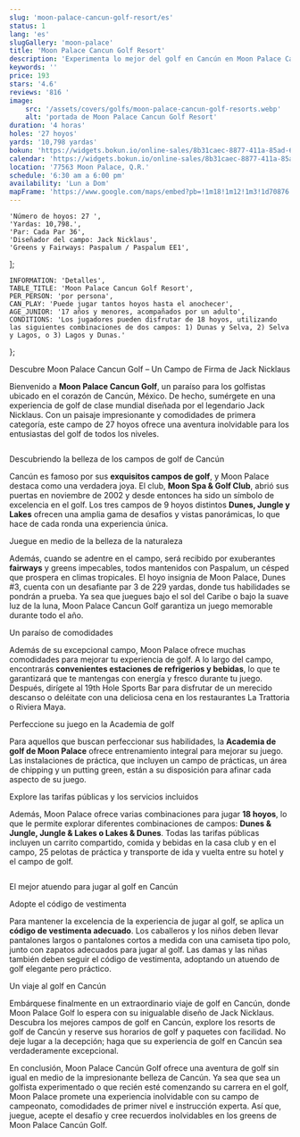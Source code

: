 ```yaml
---
slug: 'moon-palace-cancun-golf-resort/es'
status: 1
lang: 'es'
slugGallery: 'moon-palace'
title: 'Moon Palace Cancun Golf Resort'
description: 'Experimenta lo mejor del golf en Cancún en Moon Palace Cancun Golf Resort. Disfruta jugando en campos legendarios diseñados por Jack Nicklaus.'
keywords: ''
price: 193
stars: '4.6'
reviews: '816 '
image:
    src: '/assets/covers/golfs/moon-palace-cancun-golf-resorts.webp'
    alt: 'portada de Moon Palace Cancun Golf Resort'
duration: '4 horas'
holes: '27 hoyos'
yards: '10,798 yardas'
bokun: 'https://widgets.bokun.io/online-sales/8b31caec-8877-411a-85ad-682828170619/experience/781986?partialView=1'
calendar: 'https://widgets.bokun.io/online-sales/8b31caec-8877-411a-85ad-682828170619/experience-calendar/781986'
location: '77563 Moon Palace, Q.R.'
schedule: '6:30 am a 6:00 pm'
availability: 'Lun a Dom'
mapFrame: 'https://www.google.com/maps/embed?pb=!1m18!1m12!1m3!1d70876.6621531416!2d-86.88621012492825!3d20.992809660203047!2m3!1f0!2f0!3f0!3m2!1i1024!2i768!4f13.1!3m3!1m2!1s0x8f4e8140dd66578b%3A0x44f6d2a5eb66648b!2sMoon%20Palace%20Spa%20%26%20Club%20Golf!5e0!3m2!1ses-419!2smx!4v1703709179572!5m2!1ses-419!2smx'
---
```



    'Número de hoyos: 27 ',
    'Yardas: 10,798.',
    'Par: Cada Par 36',
    'Diseñador del campo: Jack Nicklaus',
    'Greens y Fairways: Paspalum / Paspalum EE1',
];

    INFORMATION: 'Detalles',
    TABLE_TITLE: 'Moon Palace Cancun Golf Resort',
    PER_PERSON: 'por persona',
    CAN_PLAY: 'Puede jugar tantos hoyos hasta el anochecer',
    AGE_JUNIOR: '17 años y menores, acompañados por un adulto',
    CONDITIONS: 'Los jugadores pueden disfrutar de 18 hoyos, utilizando las siguientes combinaciones de dos campos: 1) Dunas y Selva, 2) Selva y Lagos, o 3) Lagos y Dunas.'
};

<AdditionalInfo i18n={titles} information={information} />

<MoonPalacePrices i18n={titles} />

<TagH2>Descubre Moon Palace Cancun Golf – Un Campo de Firma de Jack Nicklaus </TagH2>

<TagP>Bienvenido a <strong>Moon Palace Cancun Golf</strong>, un paraíso para los golfistas ubicado en el corazón de Cancún, México. De hecho, sumérgete en una experiencia de golf de clase mundial diseñada por el legendario Jack Nicklaus. Con un paisaje impresionante y comodidades de primera categoría, este campo de 27 hoyos ofrece una aventura inolvidable para los entusiastas del golf de todos los niveles. </TagP>

<Image class="mx-auto py-10" src={MoonPalace1} alt=""  />

<TagH3>Descubriendo la belleza de los campos de golf de Cancún</TagH3>

<TagP>Cancún es famoso por sus <strong>exquisitos campos de golf</strong>, y Moon Palace destaca como una verdadera joya. El club, <strong>Moon Spa & Golf Club</strong>, abrió sus puertas en noviembre de 2002 y desde entonces ha sido un símbolo de excelencia en el golf. Los tres campos de 9 hoyos distintos <strong>Dunes, Jungle y Lakes</strong> ofrecen una amplia gama de desafíos y vistas panorámicas, lo que hace de cada ronda una experiencia única. </TagP>

<TagH3>Juegue en medio de la belleza de la naturaleza </TagH3>

<TagP>Además, cuando se adentre en el campo, será recibido por exuberantes <strong>fairways</strong> y greens impecables, todos mantenidos con Paspalum, un césped que prospera en climas tropicales. El hoyo insignia de Moon Palace, Dunes #3, cuenta con un desafiante par 3 de 229 yardas, donde tus habilidades se pondrán a prueba. Ya sea que juegues bajo el sol del Caribe o bajo la suave luz de la luna, Moon Palace Cancun Golf garantiza un juego memorable durante todo el año. </TagP>

<TagH3>Un paraíso de comodidades </TagH3>

<TagP>Además de su excepcional campo, Moon Palace ofrece muchas comodidades para mejorar tu experiencia de golf. A lo largo del campo, encontrarás <strong>convenientes estaciones de refrigerios y bebidas</strong>, lo que te garantizará que te mantengas con energía y fresco durante tu juego. Después, dirígete al 19th Hole Sports Bar para disfrutar de un merecido descanso o deléitate con una deliciosa cena en los restaurantes La Trattoria o Riviera Maya. </TagP>

<TagH3>Perfeccione su juego en la Academia de golf </TagH3>

<TagP>Para aquellos que buscan perfeccionar sus habilidades, la <strong>Academia de golf de Moon Palace</strong> ofrece entrenamiento integral para mejorar su juego. Las instalaciones de práctica, que incluyen un campo de prácticas, un área de chipping y un putting green, están a su disposición para afinar cada aspecto de su juego. </TagP>

<TagH3>Explore las tarifas públicas y los servicios incluidos </TagH3>

<TagP>Además, Moon Palace ofrece varias combinaciones para jugar <strong>18 hoyos</strong>, lo que le permite explorar diferentes combinaciones de campos: <strong>Dunes & Jungle, Jungle & Lakes o Lakes & Dunes</strong>. Todas las tarifas públicas incluyen un carrito compartido, comida y bebidas en la casa club y en el campo, 25 pelotas de práctica y transporte de ida y vuelta entre su hotel y el campo de golf. </TagP>

<Image class="mx-auto py-10" src={ElTinto2} alt=""  />

<TagH3>El mejor atuendo para jugar al golf en Cancún</TagH3>

<TagH4>Adopte el código de vestimenta</TagH4>

<TagP>Para mantener la excelencia de la experiencia de jugar al golf, se aplica un <strong>código de vestimenta adecuado</strong>. Los caballeros y los niños deben llevar pantalones largos o pantalones cortos a medida con una camiseta tipo polo, junto con zapatos adecuados para jugar al golf. Las damas y las niñas también deben seguir el código de vestimenta, adoptando un atuendo de golf elegante pero práctico. </TagP>

<TagH4>Un viaje al golf en Cancún </TagH4>

<TagP>Embárquese finalmente en un extraordinario viaje de golf en Cancún, donde Moon Palace Golf lo espera con su inigualable diseño de Jack Nicklaus. Descubra los mejores campos de golf en Cancún, explore los resorts de golf de Cancún y reserve sus horarios de golf y paquetes con facilidad. No deje lugar a la decepción; haga que su experiencia de golf en Cancún sea verdaderamente excepcional. </TagP>

<TagP>En conclusión, Moon Palace Cancún Golf ofrece una aventura de golf sin igual en medio de la impresionante belleza de Cancún. Ya sea que sea un golfista experimentado o que recién esté comenzando su carrera en el golf, Moon Palace promete una experiencia inolvidable con su campo de campeonato, comodidades de primer nivel e instrucción experta. Así que, juegue, acepte el desafío y cree recuerdos inolvidables en los greens de Moon Palace Cancún Golf. </TagP>